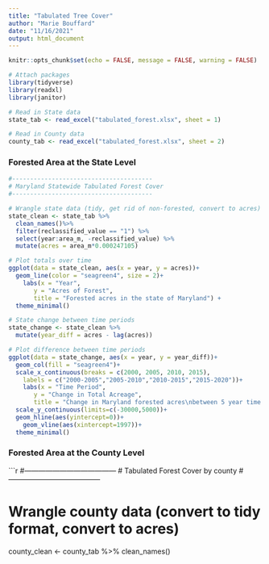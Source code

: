 ```yaml
---
title: "Tabulated Tree Cover"
author: "Marie Bouffard"
date: "11/16/2021"
output: html_document
---
```


```r
knitr::opts_chunk$set(echo = FALSE, message = FALSE, warning = FALSE)
```

```r
# Attach packages
library(tidyverse)
library(readxl)
library(janitor)

# Read in State data
state_tab <- read_excel("tabulated_forest.xlsx", sheet = 1)

# Read in County data
county_tab <- read_excel("tabulated_forest.xlsx", sheet = 2)
```
### Forested Area at the State Level
```r
#---------------------------------------
# Maryland Statewide Tabulated Forest Cover
#---------------------------------------

# Wrangle state data (tidy, get rid of non-forested, convert to acres)
state_clean <- state_tab %>% 
  clean_names()%>% 
  filter(reclassified_value == "1") %>%
  select(year:area_m, -reclassified_value) %>% 
  mutate(acres = area_m*0.000247105)

# Plot totals over time
ggplot(data = state_clean, aes(x = year, y = acres))+
  geom_line(color = "seagreen4", size = 2)+
    labs(x = "Year",
       y = "Acres of Forest",
       title = "Forested acres in the state of Maryland") +
  theme_minimal()

# State change between time periods
state_change <- state_clean %>% 
  mutate(year_diff = acres - lag(acres))

# Plot difference between time periods
ggplot(data = state_change, aes(x = year, y = year_diff))+
  geom_col(fill = "seagreen4")+
  scale_x_continuous(breaks = c(2000, 2005, 2010, 2015),
    labels = c("2000-2005","2005-2010","2010-2015","2015-2020"))+
    labs(x = "Time Period",
       y = "Change in Total Acreage",
       title = "Change in Maryland forested acres\nbetween 5 year time periods from 2000 to 2020") +
  scale_y_continuous(limits=c(-30000,5000))+
  geom_hline(aes(yintercept=0))+
    geom_vline(aes(xintercept=1997))+
  theme_minimal()

```
### Forested Area at the County Level
```r
#---------------------------------------
# Tabulated Forest Cover by county
#---------------------------------------

# Wrangle county data (convert to tidy format, convert to acres)
county_clean <- county_tab %>% 
  clean_names()